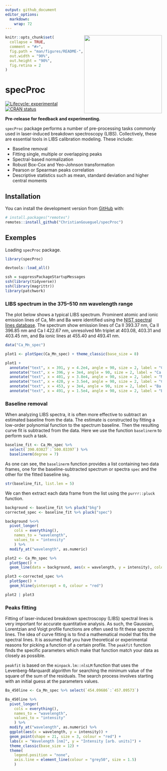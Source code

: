 ```yaml
---
output: github_document
editor_options: 
  markdown: 
    wrap: 72
---
```


<!-- README.md is generated from README.Rmd. Please edit that file -->

<img src='man/figures/logo.png' align="right" height="250" />


```r
knitr::opts_chunk$set(
  collapse = TRUE,
  comment = "#>",
  fig.path = "man/figures/README-",
  out.width = "90%",
  out.height = "90%",
  fig.retina = 2
)
```

# specProc

<!-- badges: start -->

[![Lifecycle:
experimental](https://img.shields.io/badge/lifecycle-experimental-orange.svg)](https://lifecycle.r-lib.org/articles/stages.html#experimental)
[![CRAN status](https://www.r-pkg.org/badges/version/specProc)](https://CRAN.R-project.org/package=specProc)
<!-- badges: end -->

**Pre-release for feedback and experimenting.**

`specProc` package performs a number of pre-processing tasks commonly
used in laser-induced breakdown spectroscopy (LIBS). Collectively, these
are essential tools in LIBS calibration modeling.
These include:

-   Baseline removal
-   Fitting single, multiple or overlapping peaks
-   Spectral-based normalization
-   Robust Box-Cox and Yeo-Johnson transformation
-   Pearson or Spearman peaks correlation
-   Descriptive statistics such as mean, standard deviation and higher
    central moments

## Installation

You can install the development version from
[GitHub](https://github.com/) with:

``` r
# install.packages("remotes")
remotes::install_github("ChristianGoueguel/specProc")
```

## Exemples

Loading `specProc` package.

```r
library(specProc)
```

```r
devtools::load_all()
```

```r
ssh = suppressPackageStartupMessages
ssh(library(tidyverse))
ssh(library(magrittr))
library(patchwork)
```

### LIBS spectrum in the 375–510 nm wavelength range

The plot below shows a typical LIBS spectrum. Prominent atomic and ionic emission lines of Ca, Mn and Ba were identified using the [NIST spectral lines database](https://www.nist.gov/pml/atomic-spectra-database). The spectrum show emission lines of Ca II 393.37 nm, Ca II 396.85 nm and Ca I 422.67 nm, unresolved Mn triplet at 403.08, 403.31 and 403.45 nm, and Ba ionic lines at 455.40 and 493.41 nm.

```r
data("Ca_Mn_spec")
```

```r
plot1 <- plotSpec(Ca_Mn_spec) + theme_classic(base_size = 8)
```

```r
plot1 +
  annotate("text", x = 391, y = 4.2e4, angle = 90, size = 2, label = "Ca II 393.37 nm") +
  annotate("text", x = 396, y = 3e4, angle = 90, size = 2, label = "Ca II 396.85 nm") +
  annotate("text", x = 401, y = 3.8e4, angle = 90, size = 2, label = "Mn I 403-nm") +
  annotate("text", x = 420, y = 3.5e4, angle = 90, size = 2, label = "Ca I 422.67 nm") +
  annotate("text", x = 453, y = 3e4, angle = 90, size = 2, label = "Ba II 455.40 nm") +
  annotate("text", x = 491, y = 1.5e4, angle = 90, size = 2, label = "Ba II 493.41 nm")
```

### Baseline removal

When analyzing LIBS spectra, it is often more effective to subtract an
estimated baseline from the data. The estimate is constructed by fitting a low-order polynomial function to the spectrum baseline. Then the resulting curve fit is subtracted from the data. Here we use the function `baselinerm` to perform such a task.

```r
baseline_fit <- Ca_Mn_spec %>%
  select(`390.03027`:`500.03397`) %>%
  baselinerm(degree = 7)
```

As one can see, the `baselinerm` function provides a list containing two data frames, one for the baseline-subtracted spectrum or spectra `spec` and the other for the fitted baseline `bkg`.

```r
str(baseline_fit, list.len = 5) 
```

We can then extract each data frame from the list using the `purrr::pluck` function.

```r
background <- baseline_fit %>% pluck("bkg")
corrected_spec <- baseline_fit %>% pluck("spec")
```

```r
background %<>% 
  pivot_longer(
    cols = everything(), 
    names_to = "wavelength", 
    values_to = "intensity"
    ) %>%
  modify_at("wavelength", as.numeric)
```

```r
plot2 <- Ca_Mn_spec %>%
  plotSpec() +
  geom_line(data = background, aes(x = wavelength, y = intensity), colour = "red")

plot3 <-corrected_spec %>% 
  plotSpec() +
  geom_hline(yintercept = 0, colour = "red")
```

```r
plot2 | plot3
```

### Peaks fitting

Fitting of laser-induced breakdown spectroscopy (LIBS) spectral lines is
very important for accurate quantitative analysis. As such, the
Gaussian, Lorentzian and Voigt profile functions are often used to fit
these spectral lines. The idea of curve fitting is to find a mathematical model that fits the spectral lines. It is assumed that you have theoretical or experimental reasons for picking a function of a certain profile. The `peakfit` function finds the specific parameters which make that function match your data as closely as possible. 

`peakfit` is based on the `minpack.lm::nlsLM` function that uses the Levenberg-Marquardt algorithm for searching the minimum value of the square of the sum of the residuals. The search process involves starting with an initial guess at the parameters values.

```r
Ba_450line <- Ca_Mn_spec %>% select(`454.09686`:`457.09573`)
```

```r
Ba_450line %>% 
  pivot_longer(
    cols = everything(),
    names_to = "wavelength",
    values_to = "intensity"
    ) %>%
  modify_at("wavelength", as.numeric) %>%
  ggplot(aes(x = wavelength, y = intensity)) +
  geom_point(shape = 21, size = 3, colour = "red") +
  labs(x = "Wavelength [nm]", y = "Intensity [arb. units]") +
  theme_classic(base_size = 12) +
  theme(
    legend.position = "none", 
    axis.line = element_line(colour = "grey50", size = 1.5)
    )
```

```r

```






